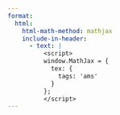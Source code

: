 ```yaml
---
format:
  html:
    html-math-method: mathjax
    include-in-header:
      - text: |
          <script>
          window.MathJax = {
            tex: {
              tags: 'ams'
            }
          };
          </script>
---
```


\begin{align}
x + y + z = 2 \\
x = 5 \nonumber\\
z = -2 
\end{align}